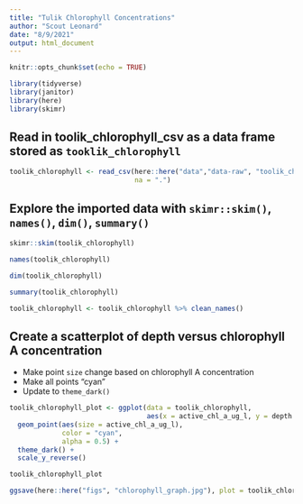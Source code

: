```yaml
---
title: "Tulik Chlorophyll Concentrations"
author: "Scout Leonard"
date: "8/9/2021"
output: html_document
---
```


```r
knitr::opts_chunk$set(echo = TRUE)

library(tidyverse)
library(janitor)
library(here)
library(skimr)
```

## Read in toolik_chlorophyll_csv as a data frame stored as `tooklik_chlorophyll`

```r
toolik_chlorophyll <- read_csv(here::here("data","data-raw", "toolik_chlorophyll.csv"),
                               na = ".")
```

## Explore the imported data with `skimr::skim()`, `names()`, `dim()`, `summary()`

```r
skimr::skim(toolik_chlorophyll)

names(toolik_chlorophyll)

dim(toolik_chlorophyll)

summary(toolik_chlorophyll)
```

```r
toolik_chlorophyll <- toolik_chlorophyll %>% clean_names()
```

## Create a scatterplot of depth versus chlorophyll A concentration

- Make point `size` change based on chlorophyll A concentration
- Make all points "cyan" 
- Update to `theme_dark()`

```r
toolik_chlorophyll_plot <- ggplot(data = toolik_chlorophyll, 
                                  aes(x = active_chl_a_ug_l, y = depth )) +
  geom_point(aes(size = active_chl_a_ug_l),
             color = "cyan",
             alpha = 0.5) +
  theme_dark() +
  scale_y_reverse()

toolik_chlorophyll_plot
```

```r
ggsave(here::here("figs", "chlorophyll_graph.jpg"), plot = toolik_chlorophyll_plot)
```

